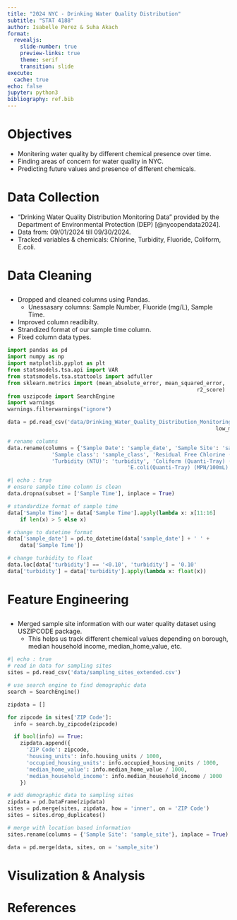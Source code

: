 ```yaml
---
title: "2024 NYC - Drinking Water Quality Distribution"
subtitle: "STAT 4188"
author: Isabelle Perez & Suha Akach
format:
  revealjs:
    slide-number: true
    preview-links: true
    theme: serif
    transition: slide
execute: 
  cache: true    
echo: false
jupyter: python3
bibliography: ref.bib
---
```


# Objectives
::: {.incremental}
- Monitering water quality by different chemical presence over time.
- Finding areas of concern for water quality in NYC.
- Predicting future values and presence of different chemicals.
:::

# Data Collection
::: {.incremental}
- “Drinking Water Quality Distribution Monitoring Data” provided by the Department of Environmental Protection (DEP) [@nycopendata2024]. 
- Data from: 09/01/2024 till 09/30/2024.
- Tracked variables & chemicals: Chlorine, Turbidity, Fluoride, Coliform, E.coli.
:::

# Data Cleaning
## {.scrollable}
- Dropped and cleaned columns using Pandas.
    - Unessasary columns: Sample Number, Fluoride (mg/L), Sample Time.
- Improved column readibilty.
- Strandized format of our sample time column.
- Fixed column data types.
```python
import pandas as pd
import numpy as np
import matplotlib.pyplot as plt
from statsmodels.tsa.api import VAR
from statsmodels.tsa.stattools import adfuller
from sklearn.metrics import (mean_absolute_error, mean_squared_error,
                                                            r2_score)
from uszipcode import SearchEngine
import warnings
warnings.filterwarnings("ignore")

data = pd.read_csv('data/Drinking_Water_Quality_Distribution_Monitoring_Data_20241116.csv',
                                                                  low_memory = False)                       

# rename columns
data.rename(columns = {'Sample Date': 'sample_date', 'Sample Site': 'sample_site', 
              'Sample class': 'sample_class', 'Residual Free Chlorine (mg/L)': 'chlorine',
              'Turbidity (NTU)': 'turbidity', 'Coliform (Quanti-Tray) (MPN /100mL)': 'coliform',
                                      'E.coli(Quanti-Tray) (MPN/100mL)': 'ecoli'}, inplace = True)
```
```python
#| echo : true
# ensure sample time column is clean
data.dropna(subset = ['Sample Time'], inplace = True)

# standardize format of sample time
data['Sample Time'] = data['Sample Time'].apply(lambda x: x[11:16] 
    if len(x) > 5 else x)

# change to datetime format
data['sample_date'] = pd.to_datetime(data['sample_date'] + ' ' + 
    data['Sample Time'])

# change turbidity to float
data.loc[data['turbidity'] == '<0.10', 'turbidity'] = '0.10'
data['turbidity'] = data['turbidity'].apply(lambda x: float(x))
```

# Feature Engineering
## {.scrollable}
- Merged sample site information with our water quality dataset using USZIPCODE package.
    - This helps us track different chemical values depending on borough, median household income, median_home_value, etc.

```python
#| echo : true
# read in data for sampling sites
sites = pd.read_csv('data/sampling_sites_extended.csv')

# use search engine to find demographic data
search = SearchEngine() 

zipdata = [] 

for zipcode in sites['ZIP Code']: 
  info = search.by_zipcode(zipcode)

  if bool(info) == True: 
    zipdata.append({
      'ZIP Code': zipcode,
      'housing_units': info.housing_units / 1000,
      'occupied_housing_units': info.occupied_housing_units / 1000, 
      'median_home_value': info.median_home_value / 1000,
      'median_household_income': info.median_household_income / 1000
    })

# add demographic data to sampling sites
zipdata = pd.DataFrame(zipdata) 
sites = pd.merge(sites, zipdata, how = 'inner', on = 'ZIP Code')
sites = sites.drop_duplicates()

# merge with location based information
sites.rename(columns = {'Sample Site': 'sample_site'}, inplace = True)

data = pd.merge(data, sites, on = 'sample_site')
```

# Visulization & Analysis
::: {.incremental}
## {.scrollable}


:::



# References
::: {#refs}

:::
